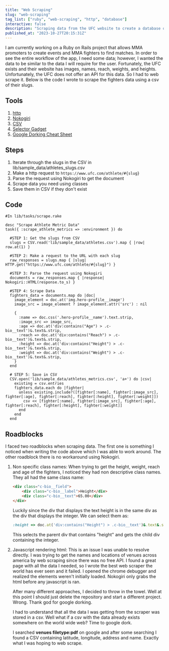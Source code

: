 ```yaml
---
title: "Web Scraping"
slug: "web-scraping"
tag_list: ["ruby", "web-scraping", "http", "database"]
interactive: false
description: "Scraping data from the UFC website to create a database of fighters."
published_at: "2023-10-27T20:15:31Z"
---
```


I am currently working on a Ruby on Rails project that allows MMA promoters to create events and MMA fighters to find matches. In order to see the entire workflow of the app, I need some data; however, I wanted the data to be similar to the data I will require for the user. Fortunately, the UFC exists and their website has images, names, reach, weights, and heights. Unfortunately, the UFC does not offer an API for this data. So I had to web scrape it. Below is the code I wrote to scrape the fighters data using a csv of their slugs.

## Tools

1. [http](https://github.com/httprb/http)
2. [Nokogiri](https://github.com/sparklemotion/nokogiri)
3. [CSV](https://ruby-doc.org/stdlib-2.6.1/libdoc/csv/rdoc/CSV.html)
4. [Selector Gadget](https://selectorgadget.com/)
5. [Google Dorking Cheat Sheet](https://gist.github.com/ikuamike/c2611b171d64b823c1c1956129cbc055)

## Steps

1. Iterate through the slugs in the CSV in lib/sample_data/athletes_slugs.csv
2. Make a http request to `https://www.ufc.com/athlete/#{slug}`
3. Parse the request using Nokogiri to get the document
4. Scrape data you need using classes
5. Save them in CSV if they don't exist

## Code

```rails
#In lib/tasks/scrape.rake

desc "Scrape Athlete Metric Data"
task({ :scrape_athlete_metrics => :environment }) do

  #STEP 1: Get the slugs from CSV
  slugs = CSV.read('lib/sample_data/athletes.csv').map { |row| row.at(1) }

  #STEP 2: Make a request to the URL with each slug
  raw_responses = slugs.map { |slug| HTTP.get("https://www.ufc.com/athlete/#{slug}") }

  #STEP 3: Parse the request using Nokogiri
  documents = raw_responses.map { |response| Nokogiri::HTML(response.to_s) }

  #STEP 4: Scrape Data
  fighters_data = documents.map do |doc|
    image_element = doc.at('img.hero-profile__image')
    image_src = image_element ? image_element.attr('src') : nil

    {
      :name => doc.css('.hero-profile__name').text.strip,
      :image_src => image_src,
      :age => doc.at('div:contains("Age") > .c-bio__text')&.text&.strip,
      :reach => doc.at('div:contains("Reach") > .c-bio__text')&.text&.strip,
      :height => doc.at('div:contains("Height") > .c-bio__text')&.text&.strip,
      :weight => doc.at('div:contains("Weight") > .c-bio__text')&.text&.strip,
    }
  end
  
  # STEP 5: Save in CSV
  CSV.open('lib/sample_data/athletes_metrics.csv', 'a+') do |csv|
    existing = csv.entries
    fighters_data.each do |fighter|
      unless existing.include?([fighter[:name], fighter[:image_src], fighter[:age], fighter[:reach], fighter[:height], fighter[:weight]])
        csv << [fighter[:name], fighter[:image_src], fighter[:age], fighter[:reach], fighter[:height], fighter[:weight]]
      end
    end
  end

```

## Roadblocks

I faced two roadblocks when scraping data. The first one is something I noticed when writing the code above which I was able to work around. The other roadblock there is no workaround using Nokogiri.

1. Non specific class names:
    When trying to get the height, weight, reach and age of the fighters, I noticed they had non descriptive class names. They all had the same class name:

    ```html
    <div class="c-bio__field">
        <div class="c-bio__label">Height</div>
        <div class="c-bio__text">65.00</div>
    </div>
    ```

    Luckily since the div that displays the text height is in the same div as the div that displays the integer. We can select them as:

    ```ruby
    :height => doc.at('div:contains("Height") > .c-bio__text')&.text&.strip,
    ```

    This selects the parent div that contains "height" and gets the child div containing the integer.

2. Javascript rendering html: 
    This is an issue I was unable to resolve directly. I was trying to get the names and locations of venues across america by web scraping since there was no free API. I found a great page with all the data I needed, so I wrote the best web scraper the world has ever seen and it failed. I opened the chrome debugger and realized the elements weren't initially loaded. Nokogiri only grabs the html before any javascript is ran. 

    After many different approaches, I decided to throw in the towel. Well at this point I should just delete the repository and start a different project. Wrong. Thank god for google dorking. 

    I had to understand that all the data I was getting from the scraper was stored in a csv. Well what if a csv with the data already exists somewhere on the world wide web? Time to google dork. 

    I searched **venues filetype:pdf** on google and after some searching I found a CSV containing latitude, longitude, address and name. Exactly what I was hoping to web scrape.
